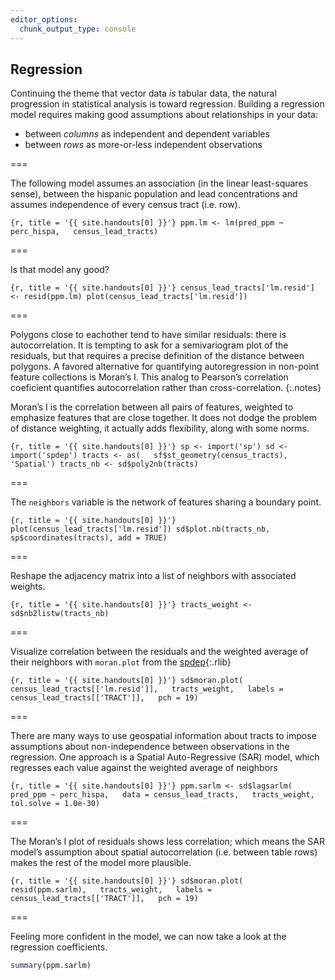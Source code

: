 ```yaml
---
editor_options: 
  chunk_output_type: console
---
```


## Regression

Continuing the theme that vector data *is* tabular data, the natural
progression in statistical analysis is toward regression. Building a regression
model requires making good assumptions about relationships in your data:

- between *columns* as independent and dependent variables
- between *rows* as more-or-less independent observations

===

The following model assumes an association (in the linear least-squares sense),
between the hispanic population and lead concentrations and assumes independence
of every census tract (i.e. row).

```{r, title = '{{ site.handouts[0] }}'}
ppm.lm <- lm(pred_ppm ~ perc_hispa,
  census_lead_tracts)
```

===

Is that model any good?

```{r, title = '{{ site.handouts[0] }}'}
census_lead_tracts['lm.resid'] <- resid(ppm.lm)
plot(census_lead_tracts['lm.resid'])
```

===

Polygons close to eachother tend to have similar residuals: there is
autocorrelation. It is tempting to ask for a semivariogram plot of the
residuals, but that requires a precise definition of the distance between
polygons. A favored alternative for quantifying autoregression in non-point
feature collections is Moran's I. This analog to Pearson's correlation
coeficient quantifies autocorrelation rather than cross-correlation.
{:.notes}

Moran's I is the correlation between all pairs of features, weighted to
emphasize features that are close together. It does not dodge the problem of
distance weighting, it actually adds flexibility, along with some norms.

```{r, title = '{{ site.handouts[0] }}'}
sp <- import('sp')
sd <- import('spdep')
tracts <- as(
  sf$st_geometry(census_tracts), 'Spatial')
tracts_nb <- sd$poly2nb(tracts)
```

===

The `neighbors` variable is the network of features sharing a boundary point.

```{r, title = '{{ site.handouts[0] }}'}
plot(census_lead_tracts['lm.resid'])
sd$plot.nb(tracts_nb,
  sp$coordinates(tracts), add = TRUE)
```

===

Reshape the adjacency matrix into a list of neighbors with associated weights.

```{r, title = '{{ site.handouts[0] }}'}
tracts_weight <- sd$nb2listw(tracts_nb)
```

===

Visualize correlation between the residuals and the weighted average of their
neighbors with `moran.plot` from the [spdep](){:.rlib}

```{r, title = '{{ site.handouts[0] }}'}
sd$moran.plot(
  census_lead_tracts[['lm.resid']],
  tracts_weight,
  labels = census_lead_tracts[['TRACT']],
  pch = 19)
```

===

There are many ways to use geospatial information about tracts to impose
assumptions about non-independence between observations in the regression. One
approach is a Spatial Auto-Regressive (SAR) model, which regresses each value against
the weighted average of neighbors

```{r, title = '{{ site.handouts[0] }}'}
ppm.sarlm <- sd$lagsarlm(
  pred_ppm ~ perc_hispa,
  data = census_lead_tracts,
  tracts_weight,
  tol.solve = 1.0e-30)
```

===

The Moran's I plot of residuals shows less correlation; which means the SAR
model's assumption about spatial autocorrelation (i.e. between table rows) makes
the rest of the model more plausible.

```{r, title = '{{ site.handouts[0] }}'}
sd$moran.plot(
  resid(ppm.sarlm),
  tracts_weight,
  labels = census_lead_tracts[['TRACT']],
  pch = 19)
```

===

Feeling more confident in the model, we can now take a look at the regression
coefficients.

```r
summary(ppm.sarlm)
```


